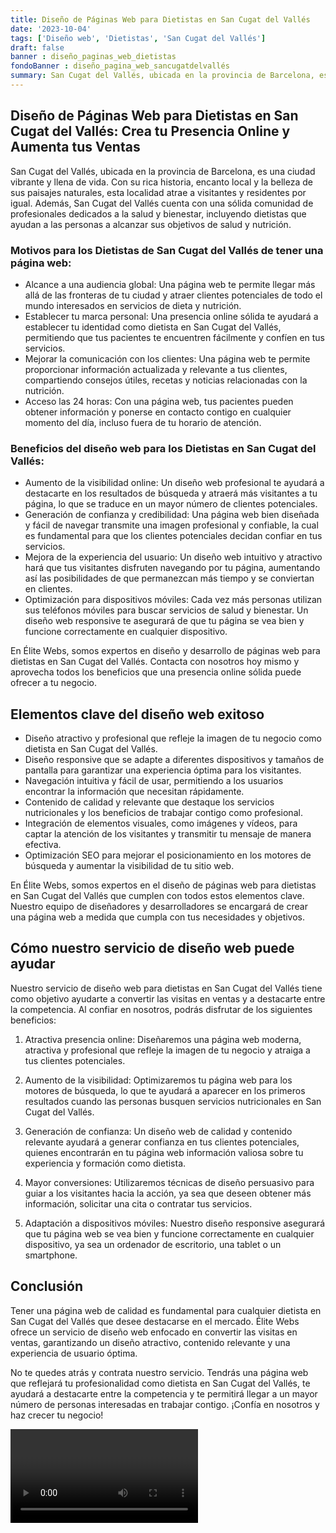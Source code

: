 ```yaml
---
title: Diseño de Páginas Web para Dietistas en San Cugat del Vallés
date: '2023-10-04'
tags: ['Diseño web', 'Dietistas', 'San Cugat del Vallés']
draft: false
banner : diseño_paginas_web_dietistas
fondoBanner : diseño_pagina_web_sancugatdelvallés
summary: San Cugat del Vallés, ubicada en la provincia de Barcelona, es una ciudad vibrante y llena de vida. Con su rica historia, encanto local y la belleza de sus paisajes naturales, esta localidad atrae a visitantes y residentes por igual. Además, San Cugat del Vallés cuenta con una sólida comunidad de profesionales dedicados a la salud y bienestar, incluyendo dietistas que ayudan a las personas a alcanzar sus objetivos de salud y nutrición.
---
```


## Diseño de Páginas Web para Dietistas en San Cugat del Vallés: Crea tu Presencia Online y Aumenta tus Ventas 

San Cugat del Vallés, ubicada en la provincia de Barcelona, es una ciudad vibrante y llena de vida. Con su rica historia, encanto local y la belleza de sus paisajes naturales, esta localidad atrae a visitantes y residentes por igual. Además, San Cugat del Vallés cuenta con una sólida comunidad de profesionales dedicados a la salud y bienestar, incluyendo dietistas que ayudan a las personas a alcanzar sus objetivos de salud y nutrición.

### Motivos para los Dietistas de San Cugat del Vallés de tener una página web:

- Alcance a una audiencia global: Una página web te permite llegar más allá de las fronteras de tu ciudad y atraer clientes potenciales de todo el mundo interesados en servicios de dieta y nutrición.
- Establecer tu marca personal: Una presencia online sólida te ayudará a establecer tu identidad como dietista en San Cugat del Vallés, permitiendo que tus pacientes te encuentren fácilmente y confíen en tus servicios.
- Mejorar la comunicación con los clientes: Una página web te permite proporcionar información actualizada y relevante a tus clientes, compartiendo consejos útiles, recetas y noticias relacionadas con la nutrición.
- Acceso las 24 horas: Con una página web, tus pacientes pueden obtener información y ponerse en contacto contigo en cualquier momento del día, incluso fuera de tu horario de atención.

### Beneficios del diseño web para los Dietistas en San Cugat del Vallés:

- Aumento de la visibilidad online: Un diseño web profesional te ayudará a destacarte en los resultados de búsqueda y atraerá más visitantes a tu página, lo que se traduce en un mayor número de clientes potenciales.
- Generación de confianza y credibilidad: Una página web bien diseñada y fácil de navegar transmite una imagen profesional y confiable, la cual es fundamental para que los clientes potenciales decidan confiar en tus servicios.
- Mejora de la experiencia del usuario: Un diseño web intuitivo y atractivo hará que tus visitantes disfruten navegando por tu página, aumentando así las posibilidades de que permanezcan más tiempo y se conviertan en clientes.
- Optimización para dispositivos móviles: Cada vez más personas utilizan sus teléfonos móviles para buscar servicios de salud y bienestar. Un diseño web responsive te asegurará de que tu página se vea bien y funcione correctamente en cualquier dispositivo.

En Élite Webs, somos expertos en diseño y desarrollo de páginas web para dietistas en San Cugat del Vallés. Contacta con nosotros hoy mismo y aprovecha todos los beneficios que una presencia online sólida puede ofrecer a tu negocio.

<GifSeo />

<Cta />

## Elementos clave del diseño web exitoso

- Diseño atractivo y profesional que refleje la imagen de tu negocio como dietista en San Cugat del Vallés.
- Diseño responsive que se adapte a diferentes dispositivos y tamaños de pantalla para garantizar una experiencia óptima para los visitantes.
- Navegación intuitiva y fácil de usar, permitiendo a los usuarios encontrar la información que necesitan rápidamente.
- Contenido de calidad y relevante que destaque los servicios nutricionales y los beneficios de trabajar contigo como profesional.
- Integración de elementos visuales, como imágenes y vídeos, para captar la atención de los visitantes y transmitir tu mensaje de manera efectiva.
- Optimización SEO para mejorar el posicionamiento en los motores de búsqueda y aumentar la visibilidad de tu sitio web.

En Élite Webs, somos expertos en el diseño de páginas web para dietistas en San Cugat del Vallés que cumplen con todos estos elementos clave. Nuestro equipo de diseñadores y desarrolladores se encargará de crear una página web a medida que cumpla con tus necesidades y objetivos.

## Cómo nuestro servicio de diseño web puede ayudar

Nuestro servicio de diseño web para dietistas en San Cugat del Vallés tiene como objetivo ayudarte a convertir las visitas en ventas y a destacarte entre la competencia. Al confiar en nosotros, podrás disfrutar de los siguientes beneficios:

1. Atractiva presencia online: Diseñaremos una página web moderna, atractiva y profesional que refleje la imagen de tu negocio y atraiga a tus clientes potenciales.

2. Aumento de la visibilidad: Optimizaremos tu página web para los motores de búsqueda, lo que te ayudará a aparecer en los primeros resultados cuando las personas busquen servicios nutricionales en San Cugat del Vallés.

3. Generación de confianza: Un diseño web de calidad y contenido relevante ayudará a generar confianza en tus clientes potenciales, quienes encontrarán en tu página web información valiosa sobre tu experiencia y formación como dietista.

4. Mayor conversiones: Utilizaremos técnicas de diseño persuasivo para guiar a los visitantes hacia la acción, ya sea que deseen obtener más información, solicitar una cita o contratar tus servicios.

5. Adaptación a dispositivos móviles: Nuestro diseño responsive asegurará que tu página web se vea bien y funcione correctamente en cualquier dispositivo, ya sea un ordenador de escritorio, una tablet o un smartphone.

## Conclusión

Tener una página web de calidad es fundamental para cualquier dietista en San Cugat del Vallés que desee destacarse en el mercado. Élite Webs ofrece un servicio de diseño web enfocado en convertir las visitas en ventas, garantizando un diseño atractivo, contenido relevante y una experiencia de usuario óptima.

No te quedes atrás y contrata nuestro servicio. Tendrás una página web que reflejará tu profesionalidad como dietista en San Cugat del Vallés, te ayudará a destacarte entre la competencia y te permitirá llegar a un mayor número de personas interesadas en trabajar contigo. ¡Confía en nosotros y haz crecer tu negocio!

<Video />

<CtaBot job='Dietistas' city='San Cugat del Vallés'/>

<Gmaps query='San Cugat del Vallés+españa+maps' />